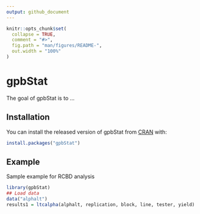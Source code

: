 ---
output: github_document
---

<!-- README.md is generated from README.Rmd. Please edit that file -->

```{r, include = FALSE}
knitr::opts_chunk$set(
  collapse = TRUE,
  comment = "#>",
  fig.path = "man/figures/README-",
  out.width = "100%"
)
```

# gpbStat

<!-- badges: start -->
<!-- badges: end -->

The goal of gpbStat is to ...

## Installation

You can install the released version of gpbStat from [CRAN](https://CRAN.R-project.org) with:

``` r
install.packages("gpbStat")
```

## Example

Sample example for RCBD analysis

```{r example}
library(gpbStat)
## Load data
data("alphalt")
results1 = ltcalpha(alphalt, replication, block, line, tester, yield)
```

